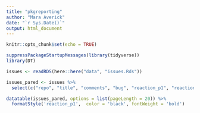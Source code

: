 ```yaml
---
title: "pkgreporting"
author: "Mara Averick"
date: "`r Sys.Date()`"
output: html_document
---
```


```r
knitr::opts_chunk$set(echo = TRUE)
```

```r
suppressPackageStartupMessages(library(tidyverse))
library(DT)
```

```r
issues <- readRDS(here::here("data", "issues.Rds"))
```

```r
issues_pared <- issues %>%
  select(c("repo", "title", "comments", "bug", "reaction_p1", "reaction_other"))
```


```r
datatable(issues_pared, options = list(pageLength = 20)) %>%
  formatStyle('reaction_p1',  color = 'black', fontWeight = 'bold')
```


